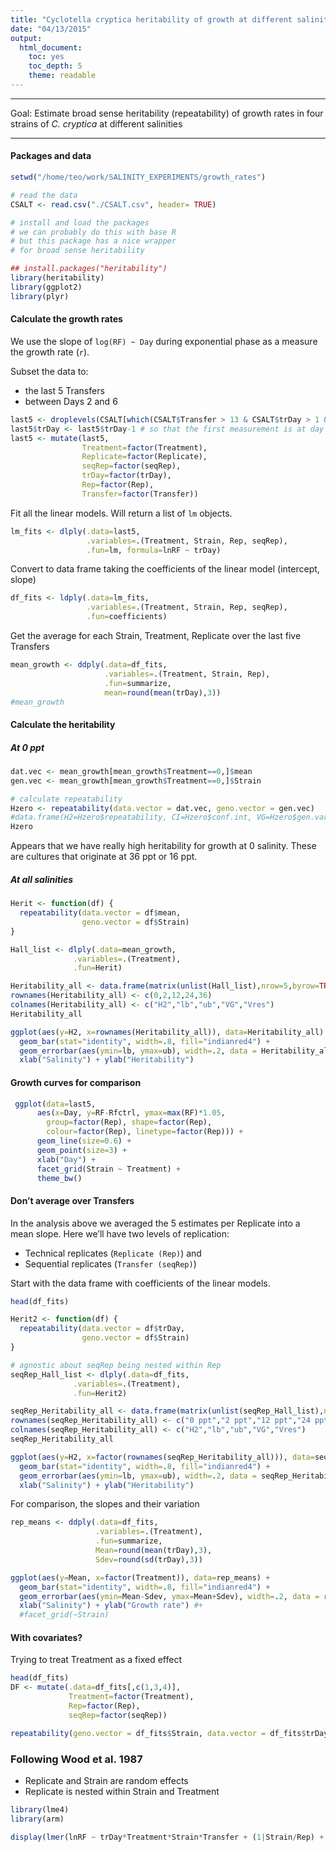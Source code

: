 ```yaml
---
title: "Cyclotella cryptica heritability of growth at different salinities"
date: "04/13/2015"
output: 
  html_document:
    toc: yes
    toc_depth: 5
    theme: readable
---
```


* * * * *

Goal: Estimate broad sense heritability (repeatability) of growth rates in four strains of _C. cryptica_ at different salinities

* * * * * 

#### Packages and data

```r
setwd("/home/teo/work/SALINITY_EXPERIMENTS/growth_rates")

# read the data
CSALT <- read.csv("./CSALT.csv", header= TRUE)

# install and load the packages
# we can probably do this with base R
# but this package has a nice wrapper
# for broad sense heritability

## install.packages("heritability")
library(heritability)
library(ggplot2)
library(plyr)
```

#### Calculate the growth rates

We use the slope of `log(RF) ~ Day` during exponential phase as a measure the growth rate (`r`).

Subset the data to:

  - the last 5 Transfers
  - between Days 2 and 6

```r
last5 <- droplevels(CSALT[which(CSALT$Transfer > 13 & CSALT$trDay > 1 & CSALT$trDay < 7), ])
last5$trDay <- last5$trDay-1 # so that the first measurement is at day 1
last5 <- mutate(last5,
                Treatment=factor(Treatment),
                Replicate=factor(Replicate),
                seqRep=factor(seqRep),
                trDay=factor(trDay),
                Rep=factor(Rep),
                Transfer=factor(Transfer))
```

Fit all the linear models. Will return a list of `lm` objects.

```r
lm_fits <- dlply(.data=last5,
                 .variables=.(Treatment, Strain, Rep, seqRep),
                 .fun=lm, formula=lnRF ~ trDay)
```

Convert to data frame taking the coefficients of the linear model (intercept, slope)

```r
df_fits <- ldply(.data=lm_fits,
                 .variables=.(Treatment, Strain, Rep, seqRep),
                 .fun=coefficients)
```

Get the average for each Strain, Treatment, Replicate over the last five Transfers

```r
mean_growth <- ddply(.data=df_fits,
                     .variables=.(Treatment, Strain, Rep),
                     .fun=summarize,
                     mean=round(mean(trDay),3))
#mean_growth
```

#### Calculate the heritability

##### At 0 ppt

```r
dat.vec <- mean_growth[mean_growth$Treatment==0,]$mean
gen.vec <- mean_growth[mean_growth$Treatment==0,]$Strain

# calculate repeatability
Hzero <- repeatability(data.vector = dat.vec, geno.vector = gen.vec)
#data.frame(H2=Hzero$repeatability, CI=Hzero$conf.int, VG=Hzero$gen.variance,Resid=Hzero$res.variance)
Hzero
```

Appears that we have really high heritability for growth at 0 salinity. These are cultures that originate at 36 ppt or 16 ppt.

##### At all salinities

```r
Herit <- function(df) {
  repeatability(data.vector = df$mean, 
                geno.vector = df$Strain)
}

Hall_list <- dlply(.data=mean_growth,
              .variables=.(Treatment),
              .fun=Herit)

Heritability_all <- data.frame(matrix(unlist(Hall_list),nrow=5,byrow=TRUE))[,c(1,6:7,2:3)]
rownames(Heritability_all) <- c(0,2,12,24,36)
colnames(Heritability_all) <- c("H2","lb","ub","VG","Vres")
Heritability_all

ggplot(aes(y=H2, x=rownames(Heritability_all)), data=Heritability_all) + 
  geom_bar(stat="identity", width=.8, fill="indianred4") +
  geom_errorbar(aes(ymin=lb, ymax=ub), width=.2, data = Heritability_all) +
  xlab("Salinity") + ylab("Heritability") 
```

#### Growth curves for comparison

```r
 ggplot(data=last5,
      aes(x=Day, y=RF-Rfctrl, ymax=max(RF)*1.05,
        group=factor(Rep), shape=factor(Rep),
        colour=factor(Rep), linetype=factor(Rep))) +
      geom_line(size=0.6) +
      geom_point(size=3) +
      xlab("Day") +
      facet_grid(Strain ~ Treatment) +
      theme_bw()
```

#### Don't average over Transfers

In the analysis above we averaged the 5 estimates per Replicate into a mean slope. Here we'll have two levels of replication:

  - Technical replicates (`Replicate (Rep)`) and
  - Sequential replicates (`Transfer (seqRep)`)

Start with the data frame with coefficients of the linear models. 

```r
head(df_fits)

Herit2 <- function(df) {
  repeatability(data.vector = df$trDay, 
                geno.vector = df$Strain)
}

# agnostic about seqRep being nested within Rep
seqRep_Hall_list <- dlply(.data=df_fits,
              .variables=.(Treatment),
              .fun=Herit2)

seqRep_Heritability_all <- data.frame(matrix(unlist(seqRep_Hall_list),nrow=5,byrow=TRUE))[,c(1,6:7,2:3)]
rownames(seqRep_Heritability_all) <- c("0 ppt","2 ppt","12 ppt","24 ppt","36 ppt")
colnames(seqRep_Heritability_all) <- c("H2","lb","ub","VG","Vres")
seqRep_Heritability_all

ggplot(aes(y=H2, x=factor(rownames(seqRep_Heritability_all))), data=seqRep_Heritability_all) + 
  geom_bar(stat="identity", width=.8, fill="indianred4") +
  geom_errorbar(aes(ymin=lb, ymax=ub), width=.2, data = seqRep_Heritability_all) +
  xlab("Salinity") + ylab("Heritability")
```

For comparison, the slopes and their variation 

```r
rep_means <- ddply(.data=df_fits,
                   .variables=.(Treatment),
                   .fun=summarize,
                   Mean=round(mean(trDay),3),
                   Sdev=round(sd(trDay),3))

ggplot(aes(y=Mean, x=factor(Treatment)), data=rep_means) + 
  geom_bar(stat="identity", width=.8, fill="indianred4") +
  geom_errorbar(aes(ymin=Mean-Sdev, ymax=Mean+Sdev), width=.2, data = rep_means) +
  xlab("Salinity") + ylab("Growth rate") #+
  #facet_grid(~Strain)
```

#### With covariates?

Trying to treat Treatment as a fixed effect

```r
head(df_fits)
DF <- mutate(.data=df_fits[,c(1,3,4)],
             Treatment=factor(Treatment),
             Rep=factor(Rep),
             seqRep=factor(seqRep))

repeatability(geno.vector = df_fits$Strain, data.vector = df_fits$trDay, covariates.frame = data.frame(DF[,1]))
```

### Following Wood et al. 1987

- Replicate and Strain are random effects
- Replicate is nested within Strain and Treatment

```r
library(lme4)
library(arm)

display(lmer(lnRF ~ trDay*Treatment*Strain*Transfer + (1|Strain/Rep) + (1|Treatment/Rep), data=last5))

```






